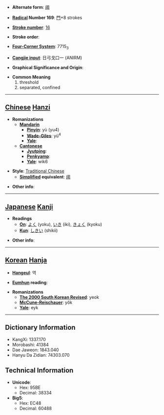 * '''Alternate form''': [[阈]]

* '''[[Wiktionary:Chinese radical index| Radical]] Number 169''': [[Wiktionary:Chinese radical index 門|門]]+8 strokes

* '''[[Wiktionary:Chinese total strokes index|Stroke number]]''': [[Wiktionary:Chinese total strokes index 16|16]]

* '''Stroke order''': 

* '''[[Wiktionary:Chinese four corner index|Four-Corner System]]''': 7715<sub>3</sub>

* '''[[Wiktionary:Chinese Cangjie index|Cangjie input]]''': 日弓戈口一 (ANIRM)

* '''Graphical Significance and Origin''': 

* '''Common Meaning'''
*#threshold
*# separated, confined


----

== [[Chinese]] [[Hanzi]] ==

* '''Romanizations'''
** '''[[Mandarin]]'''
*** '''[[Pinyin]]''': yù (yu4)
*** '''[[Wade-Giles]]''': yü<sup>4</sup>
*** '''[[Yale]]''': 
** '''[[Cantonese]]'''
*** '''[[Jyutping]]''':
*** '''[[Penkyamp]]''': 
*** '''[[Yale]]''': wik6

* '''Style''': [[Traditional Chinese]] 
** '''[[Simplified Chinese|Simplified]] equivalent''': [[阈]]

* '''Other info''': 

----

== [[Japanese]] [[Kanji]] ==

* '''Readings'''
** '''[[On]]''': [[よく]] (yoku), [[いき]] (iki), [[きょく]] (kyoku)
** '''[[Kun]]''': [[しきい]] (shikii)

* '''Other info''':  

----

== [[Korean]] [[Hanja]] ==

* '''[[Hangeul]]''': 역

* '''[[Eumhun]] reading''': 

* '''Romanizations'''
** '''[[The 2000 South Korean Revised Romanization|The 2000 South Korean Revised]]''': yeok
** '''[[McCune-Reischauer]]''': yŏk
** '''[[Yale]]''': eyk

----

== Dictionary Information ==

* KangXi: 1337.170
* Morobashi: 41384
* Dae Jaweon: 1843.040
* Hanyu Da Zidian: 74303.070

== Technical Information ==

* '''Unicode''':
** Hex: 95BE
** Decimal: 38334
* '''Big5''':
** Hex: EC48
** Decimal: 60488